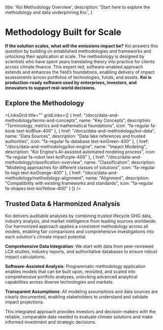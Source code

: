 
  title: 'Koi Methodology Overview',
  description:
    'Start here to explore the methodology and data underpinning Koi.',
}

# Methodology Built for Scale

<PageInformationalData lastModified={lastModified} />

**If the solution scales, what will the emissions impact be?** Koi answers this question by building on established methodologies and frameworks and unlocking their application at scale. The methodology is designed by scientists who have spent years translating theory into practice for clients across climate finance. This expert-led, software-enabled approach extends and enhances the field’s foundations, enabling delivery of impact assessments across portfolios of technologies, funds, and assets. **Koi is production-ready software used by enterprises, investors, and innovators to support real-world decisions.**

## Explore the Methodology

<LinksGrid
  title=""
  gridLinks={[
    {
      href: "/docs/data-and-methodology/terms-and-concepts",
      name: "Key Concepts",
      description: "Terminology, metrics and mathematical foundations",
      icon: "fa-regular fa-book text-koiBlue-400"
    },
    {
      href: "/docs/data-and-methodology/koi-data",
      name: "Data Sources",
      description: "Data lake references and trusted authorities",
      icon: "fa-regular fa-database text-koiGreen-400"
    },
    {
      href: "/docs/data-and-methodology/koi-engine",
      name: "Impact Modeling",
      description: "Koi Engine's AI-assisted automated modeling process",
      icon: "fa-regular fa-robot text-koiPurple-400"
    },
    {
      href: "/docs/data-and-methodology/classification-overview",
      name: "Classification",
      description: "Modeling approaches for different classes of solutions",
      icon: "fa-regular fa-tags text-koiOrange-400"
    },
    {
      href: "/docs/data-and-methodology/methodology-alignment",
      name: "Alignment",
      description: "Compatibility with existing frameworks and standards",
      icon: "fa-regular fa-shapes text-koiYellow-400"
    }
  ]}
/>

## Trusted Data & Harmonized Analysis

Koi delivers auditable analyses by combining trusted lifecycle GHG data, industry analysis, and market intelligence from leading sources worldwide. Our harmonized approach applies a consistent methodology across all models, enabling fair comparisons and comprehensive investigations into each solution's climate impact potential.

**Comprehensive Data Integration**: We start with data from peer-reviewed LCA studies, industry reports, and authoritative databases to ensure robust impact calculations.

**Software-Assisted Analysis**: Programmatic methodology application enables models that can be built upon, revisited, and scaled into comprehensive portfolio analyses, unlocking advanced analytical capabilities across diverse technologies and markets.

**Transparent Assumptions**: All modeling assumptions and data sources are clearly documented, enabling stakeholders to understand and validate impact projections.

This integrated approach provides investors and decision-makers with the reliable, comparable data needed to evaluate climate solutions and make informed investment and strategic decisions.
